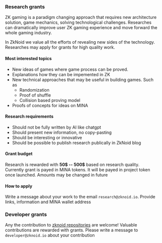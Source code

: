 ### Research grants

ZK gaming is a paradigm changing approach that requires new architecture solution, game mechanics, solving technological challenges.
Researches can dramatically improve user ZK gaming experience and move forward the whole gaming industry. 


In ZkNoid we value all the efforts of revealing new sides of the technology. 
Researches may apply for grants for high quality work.

#### Most interested topics
- New ideas of games where game process can be proved. 
- Explanations how they can be impemented in ZK
- New technical approaches that may be useful in building games. Such as
    - Randomization
    - Proof of shuffle
    - Collision based proving model
- Proofs of concepts for ideas on MINA

#### Research requirements
- Should not be fully written by AI like chatgpt
- Should present new information, no copy-pasting
- Should be interesting or innovative
- Should be possible to publish research publically in ZkNoid blog

#### Grant budget
Research is rewarded with __50$ -- 500$__ based on research quality. Currently grant is payed in MINA tokens. 
It will be payed in project token once launched. Amounts may be changed in future

#### How to apply
Write a message about your work to the email ```research@zknoid.io```. Provide links, information and MINA wallet address


### Developer grants
Any the contribution to [zknoid repositories](https://github.com/ZkNoid/zknoid) are welcome! Valuable contributions are rewarded with grants. 
Please write a message to ```developer@zknoid.io``` about your contribution

